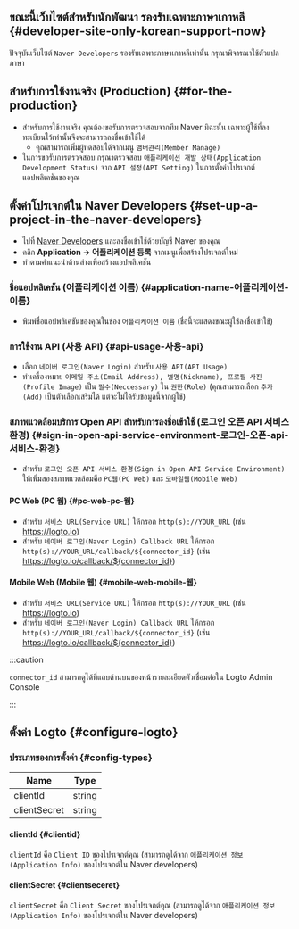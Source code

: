 ## ขณะนี้เว็บไซต์สำหรับนักพัฒนา รองรับเฉพาะภาษาเกาหลี \{#developer-site-only-korean-support-now}

ปัจจุบันเว็บไซต์ `Naver Developers` รองรับเฉพาะภาษาเกาหลีเท่านั้น กรุณาพิจารณาใช้ตัวแปลภาษา

## สำหรับการใช้งานจริง (Production) \{#for-the-production}

- สำหรับการใช้งานจริง คุณต้องขอรับการตรวจสอบจากทีม Naver
  มิฉะนั้น เฉพาะผู้ใช้ที่ลงทะเบียนไว้เท่านั้นจึงจะสามารถลงชื่อเข้าใช้ได้
  - คุณสามารถเพิ่มผู้ทดสอบได้จากเมนู `맴버관리(Member Manage)`
- ในการขอรับการตรวจสอบ กรุณาตรวจสอบ `애플리케이션 개발 상태(Application Development Status)`
  จาก `API 설정(API Setting)` ในการตั้งค่าโปรเจกต์แอปพลิเคชันของคุณ

## ตั้งค่าโปรเจกต์ใน Naver Developers \{#set-up-a-project-in-the-naver-developers}

- ไปที่ [Naver Developers](https://developers.naver.com/main/) และลงชื่อเข้าใช้ด้วยบัญชี Naver ของคุณ
- คลิก **Application -> 어플리케이션 등록** จากเมนูเพื่อสร้างโปรเจกต์ใหม่
- ทำตามคำแนะนำด้านล่างเพื่อสร้างแอปพลิเคชัน

### ชื่อแอปพลิเคชัน (어플리케이션 이름) \{#application-name-어플리케이션-이름}

- พิมพ์ชื่อแอปพลิเคชันของคุณในช่อง `어플리케이션 이름` (ชื่อนี้จะแสดงขณะผู้ใช้ลงชื่อเข้าใช้)

### การใช้งาน API (사용 API) \{#api-usage-사용-api}

- เลือก `네이버 로그인(Naver Login)` สำหรับ `사용 API(API Usage)`
- ทำเครื่องหมาย `이메일 주소(Email Address), 별명(Nickname), 프로필 사진(Profile Image)` เป็น `필수(Neccessary)` ใน `권한(Role)` (คุณสามารถเลือก `추가(Add)` เป็นตัวเลือกเสริมได้ แต่จะไม่ได้รับข้อมูลนี้จากผู้ใช้)

### สภาพแวดล้อมบริการ Open API สำหรับการลงชื่อเข้าใช้ (로그인 오픈 API 서비스 환경) \{#sign-in-open-api-service-environment-로그인-오픈-api-서비스-환경}

- สำหรับ `로그인 오픈 API 서비스 환경(Sign in Open API Service Environment)` ให้เพิ่มสองสภาพแวดล้อมคือ `PC웹(PC Web)` และ `모바일웹(Mobile Web)`

#### PC Web (PC 웹) \{#pc-web-pc-웹}

- สำหรับ `서비스 URL(Service URL)` ให้กรอก `http(s)://YOUR_URL` (เช่น https://logto.io)
- สำหรับ `네이버 로그인(Naver Login) Callback URL` ให้กรอก `http(s)://YOUR_URL/callback/${connector_id}` (เช่น https://logto.io/callback/${connector_id})

#### Mobile Web (Mobile 웹) \{#mobile-web-mobile-웹}

- สำหรับ `서비스 URL(Service URL)` ให้กรอก `http(s)://YOUR_URL` (เช่น https://logto.io)
- สำหรับ `네이버 로그인(Naver Login) Callback URL` ให้กรอก `http(s)://YOUR_URL/callback/${connector_id}` (เช่น https://logto.io/callback/${connector_id})

:::caution

`connector_id` สามารถดูได้ที่แถบด้านบนของหน้ารายละเอียดตัวเชื่อมต่อใน Logto Admin Console

:::

## ตั้งค่า Logto \{#configure-logto}

### ประเภทของการตั้งค่า \{#config-types}

| Name         | Type   |
| ------------ | ------ |
| clientId     | string |
| clientSecret | string |

#### clientId \{#clientid}

`clientId` คือ `Client ID` ของโปรเจกต์คุณ
(สามารถดูได้จาก `애플리케이션 정보(Application Info)` ของโปรเจกต์ใน Naver developers)

#### clientSecret \{#clientseceret}

`clientSecret` คือ `Client Secret` ของโปรเจกต์คุณ
(สามารถดูได้จาก `애플리케이션 정보(Application Info)` ของโปรเจกต์ใน Naver developers)

